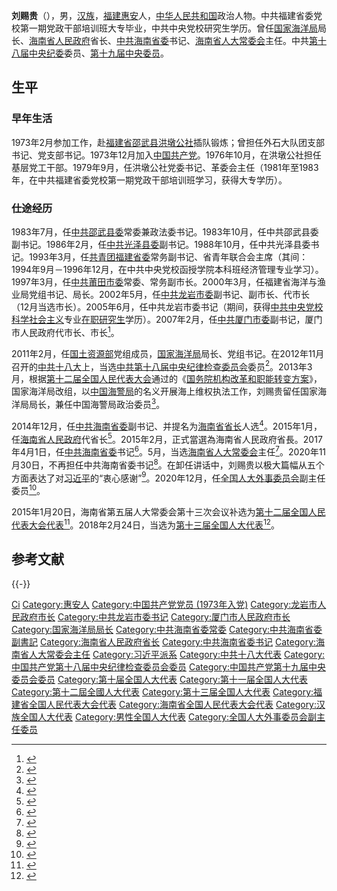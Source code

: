 {{Infobox_officeholder
|name = 刘赐贵
|image name = Liu Cigui.jpg
|width = 220px
|now = {{CPC}}[[中国共产党海南省委员会|海南省委員會]]書記
|term_start = 2017年4月1日
|term_end = 2020年11月30日
|predecessor = [[罗保铭|罗保铭]]
|successor = [[沈晓明_(1963年)|沈晓明]]
|now1 = [[海南省人民政府|海南省人民政府]][[海南行政首长列表|省长]]
|term_start1 = 2015年1月4日
|term_end1 = 2017年4月7日
|predecessor1 = [[蒋定之|蒋定之]]
|successor1 = [[沈晓明_(1963年)|沈晓明]]
|now2 = [[国家海洋局|国家海洋局]]局长
|term_start2 = 2011年2月12日
|term_end2 = 2015年1月29日
|predecessor2 = [[孙志辉|孙志辉]]
|successor2 = [[王宏_(青岛)|王宏]]
|now3 = [[厦门市|厦门市]]人民政府[[厦门市市长列表|市长]]
|term_start3 = 2007年4月1日
|term_end3 = 2011年2月14日
|predecessor3 = [[张昌平|张昌平]]
|successor3 = [[刘可清|刘可清]]
|Sex = 男
|different name = 
|party = {{CPC}}
|native place = [[福建省|福建]][[惠安县|惠安]]
|date of birth = {{birth_date_and _age|1955|9|18}}
|place of birth = {{CHN}}[[福建省|福建省]][[惠安县|惠安县]]
|date of death = 
|place of death = 
|nationality = {{PRC}}
|spouse = 
|relatives = 
|educate = 
* [[中共中央党校|中共中央党校]][[在职研究生|在职研究生]]
|past = 
*<span style="color: blue;">中共厦门市委副书记、市长<br />（2007年1月－2011年2月）</span>
*<span style="color: blue;">国家海洋局党组书记、局长<br />（2011年2月－2014年12月）</span>
*<span style="color: blue;">中央纪律检查委员会委员<br />（2012年11月－2017年10月）</span>
*<span style="color: blue;">中共海南省委副书记、省长<br />（2014年12月－2017年4月）</span>
*<span style="color: blue;">中共海南省委书记<br />（2017年4月－2020年11月）</span>
*<span style="color: blue;">海南省人大常委会主任<br />（2017年5月－2020年12月）</span>
*<span style="color: blue;">中共中央委员<br />（2017年10月－）</span>
|work = 
}}

'''刘赐贵'''（{{bd|1955年|9月18日|catIdx=L刘}}），男，[[汉族|汉族]]，[[福建省|福建]][[惠安县|惠安]]人，[[中华人民共和国|中华人民共和国]]政治人物。中共福建省委党校第一期党政干部培训班大专毕业，中共中央党校研究生学历。曾任[[国家海洋局|国家海洋局]]局长、[[海南省人民政府|海南省人民政府]]省长、[[中国共产党海南省委员会|中共海南省委]]书记、[[海南省人民代表大会常务委员会|海南省人大常委会]]主任。中共[[中国共产党第十八届中央纪律检查委员会|第十八届中央纪委]]委员、[[中国共产党第十九届中央委员会委员列表|第十九届中央委员]]。

== 生平 ==
=== 早年生活 ===
1973年2月参加工作，赴[[福建省|福建省]][[邵武市|邵武县]][[洪墩镇|洪墩公社]]插队锻炼；曾担任外石大队团支部书记、党支部书记。1973年12月加入[[中国共产党|中国共产党]]。1976年10月，在洪墩公社担任基层党工干部。1979年9月，任洪墩公社党委书记、革委会主任（1981年至1983年，在中共福建省委党校第一期党政干部培训班学习，获得大专学历）。

=== 仕途经历 ===
1983年7月，任[[中共邵武县委|中共邵武县委]]常委兼政法委书记。1983年10月，任中共邵武县委副书记。1986年2月，任[[中共光泽县委|中共光泽县委]]副书记。1988年10月，任中共光泽县委书记。1993年3月，任[[共青团福建省委|共青团福建省委]]常务副书记、省青年联合会主席（其间：1994年9月－1996年12月，在中共中央党校函授学院本科班经济管理专业学习）。1997年3月，任[[中共莆田市委|中共莆田市委]]常委、常务副市长。2000年3月，任福建省海洋与渔业局党组书记、局长。2002年5月，任[[中共龙岩市委|中共龙岩市委]]副书记、副市长、代市长（12月当选市长）。2005年6月，任中共龙岩市委书记（期间，获得[[中共中央党校|中共中央党校]][[科学社会主义|科学社会主义]]专业[[在職研究生|在职研究生]]学历）。2007年2月，任[[中共厦门市委|中共厦门市委]]副书记，厦门市人民政府代市长、市长<ref>{{cite web|url=http://district.ce.cn/newarea/sddy/201704/01/t20170401_21677703_1.shtml|title=海南省省长刘赐贵升任省委书记 罗保铭不再担任|accessdate=2018-12-18|date=2017-04-01|publisher=中国经济网|archive-date=2018-12-18|archive-url=https://web.archive.org/web/20181218193729/http://district.ce.cn/newarea/sddy/201704/01/t20170401_21677703_1.shtml|dead-url=no}}</ref>。

2011年2月，任[[国土资源部|国土资源部]]党组成员，[[国家海洋局|国家海洋局]]局长、党组书记。在2012年11月召开的[[中国共产党第十八次全国代表大会|中共十八大]]上，当选[[中国共产党第十八届中央纪律检查委员会|中共第十八届中央纪律检查委员会]]委员<ref>{{Cite web|url=http://leaders.people.com.cn/GB/58318/58451/85228/85235/5819659.html|title=刘赐贵同志简历|accessdate=2018-12-18|publisher=人民网|archiveurl=https://web.archive.org/web/20091006062616/http://leaders.people.com.cn/GB/58318/58451/85228/85235/5819659.html|archivedate=2009-10-06|dead-url=no}}</ref>。2013年3月，根据[[第十二届全国人民代表大会|第十二届全国人民代表大会]]通过的《[[国务院机构改革|国务院机构改革和职能转变方案]]》，国家海洋局改组，以[[中国人民武装警察部队海警总队|中国海警局]]的名义开展海上维权执法工作，刘赐贵留任国家海洋局局长，兼任中国海警局政治委员<ref>{{cite news|url=http://news.xinhuanet.com/politics/2013-03/19/c_115080734.htm|title=刘赐贵任国家海洋局局长|date=2013-03-19|work=新华网|accessdate=2014-12-30|archive-date=2014-07-05|archive-url=https://web.archive.org/web/20140705013249/http://news.xinhuanet.com/politics/2013-03/19/c_115080734.htm|dead-url=no}}</ref>。

2014年12月，任[[中国共产党海南省委员会|中共海南省委]]副书记、并提名为[[海南行政首长列表|海南省省长]]人选<ref>{{cite news|url=http://china.caixin.com/2014-12-30/100769500.html|title=刘赐贵候任海南省长|date=2014-12-30|publisher=财新网|accessdate=2014-12-30|archive-date=2014-12-30|archive-url=https://web.archive.org/web/20141230143923/http://china.caixin.com/2014-12-30/100769500.html|dead-url=no}}</ref>。2015年1月，任[[海南省人民政府|海南省人民政府]]代省长<ref>{{cite news|url=http://news.163.com/15/0104/17/AF4NPL7600014AED.html|title=刘赐贵任海南省代理省长|date=2015-01-04|work=网易|accessdate=2015-01-04|archive-url=https://web.archive.org/web/20150104133334/http://news.163.com/15/0104/17/AF4NPL7600014AED.html|archive-date=2015-01-04|dead-url=yes}}</ref>。2015年2月，正式當選為海南省人民政府省長。2017年4月1日，任[[中国共产党海南省委员会|中共海南省委]]书记<ref>{{cite web|url=http://news.163.com/17/0401/14/CGUOHQQ00001899O.html|title=刘赐贵任海南省委书记 林铎任甘肃省委书记|accessdate=2018-12-18|date=2017-04-01|publisher=新华社|archive-url=https://web.archive.org/web/20170402084011/http://news.163.com/17/0401/14/CGUOHQQ00001899O.html|archive-date=2017-04-02|dead-url=yes}}</ref>。5月，当选[[海南省人民代表大会常务委员会|海南省人大常委会]]主任<ref>{{cite news|url=https://www.thepaper.cn/newsDetail_forward_1689034|title=刘赐贵当选海南省人大常委会主任，沈晓明当选省长|date=2017-05-19|work=澎湃新闻|accessdate=2017-05-20|archive-date=2017-05-19|archive-url=https://web.archive.org/web/20170519081236/http://www.thepaper.cn/newsDetail_forward_1689034|dead-url=no}}</ref>。2020年11月30日，不再担任中共海南省委书记<ref>{{cite news|url=http://district.ce.cn/newarea/sddy/202012/01/t20201201_36068650.shtml|title=沈晓明任海南省委书记 刘赐贵不再担任|date=2020-12-01|work=中国经济网|accessdate=2020-12-01|archive-date=2020-12-05|archive-url=https://web.archive.org/web/20201205143252/http://district.ce.cn/newarea/sddy/202012/01/t20201201_36068650.shtml|dead-url=no}}</ref>。在卸任讲话中，刘赐贵以极大篇幅从五个方面表达了对[[习近平|习近平]]的“衷心感谢”<ref>{{cite web |title=刘赐贵同志离任感言 |url=http://www.hainan.gov.cn/hainan/ttxw/202012/5f1bc6f8002c44d683fdcea4eac9012c.shtml |website=海南省人民政府 |accessdate=2020-12-02 |date=2020-12-01}}</ref>。2020年12月，任[[全国人大外事委员会|全国人大外事委员会]]副主任委员<ref>{{cite web |title=全国人民代表大会常务委员会任命名单 |url=http://www.npc.gov.cn/npc/c30834/202012/c97d39be2cfb42fa954e8cdd35051c7a.shtml |website=中国人大网 |accessdate=2020-12-26 |date=2020-12-26 |archive-date=2021-01-18 |archive-url=https://web.archive.org/web/20210118053613/http://www.npc.gov.cn/npc/c30834/202012/c97d39be2cfb42fa954e8cdd35051c7a.shtml }}</ref>。

2015年1月20日，海南省第五届人大常委会第十三次会议补选为[[第十二届全国人民代表大会代表名单|第十二届全国人民代表大会代表]]<ref>{{cite news|url=http://www.npc.gov.cn/wxzl/gongbao/2015-05/07/content_1939081.htm|title=第十二届全国人民代表大会常务委员会代表资格审查委员会关于个别代表的代表资格的报告（2015年2月27日第十二届全国人民代表大会常务委员会第十三次会议通过）|date=2015-05-07|work=中国人大网|accessdate=2016-07-03|archive-date=2016-08-28|archive-url=https://web.archive.org/web/20160828192246/http://www.npc.gov.cn/wxzl/gongbao/2015-05/07/content_1939081.htm|dead-url=yes}}</ref>。2018年2月24日，当选为[[第十三届全国人大代表|第十三届全国人大代表]]<ref>{{Cite web|title=（受权发布）中华人民共和国第十三届全国人民代表大会代表名单-中新网|url=http://www.chinanews.com/gn/2018/02-25/8453959.shtml|accessdate=2021-02-13|work=中新网|archive-date=2018-02-27|archive-url=https://web.archive.org/web/20180227031724/http://www.chinanews.com/gn/2018/02-25/8453959.shtml|dead-url=no}}</ref>。

== 参考文献 ==
{{Reflist|2}}
{{-}}
{{start box}}
{{s-ppo|cpc}}
{{s-before|[[罗保铭|罗保铭]]}}
{{s-title|[[中国共产党海南省委员会|中国共产党海南省委员会]]书记|2017年4月－2020年11月}} 
{{s-after|[[沈晓明_(1963年)|沈晓明]]}}
{{s-before|[[张燮飞|张燮飞]]}}
{{s-title|[[中国共产党|中国共产党]][[龙岩市|龙岩市]]委员会书记|2005年6月－2007年2月}}
{{s-after|[[张健|张健]]}}
{{s-gov|prc}}
{{s-before|[[蒋定之|蒋定之]]}}
{{s-title|[[海南省人民政府|海南省人民政府]][[海南行政首长列表|省长]]|2015年1月－2017年4月}}
{{s-after|[[沈晓明_(1963年)|沈晓明]]}}
{{s-before|[[孙志辉|孙志辉]]}}
{{s-title|[[国家海洋局|国家海洋局]]局长|2011年2月－2014年12月}}
{{s-after|[[王宏_(青岛)|王宏]]}}
{{s-before|[[张昌平|张昌平]]}}
{{s-title|[[厦门市人民政府|厦门市人民政府]][[厦门市市长列表|市长]]|2007年2月－2011年2月}}
{{s-after|[[刘可清|刘可清]]}}
{{s-before|[[袁荣祥|袁荣祥]]}}
{{s-title|[[龙岩市人民政府|龙岩市人民政府]]市长|2002年5月－2005年7月}}
{{s-after|[[雷春美|雷春美]]}}
{{s-par|prc-lpc}}
{{s-before|[[罗保铭|罗保铭]]}}
{{s-title|[[海南省人民代表大会常务委员会|海南省人民代表大会常务委员会]]主任|2017年5月－2020年12月}}
{{s-after|[[沈晓明_(1963年)|沈晓明]]}}
{{end box}}

{{中华人民共和国海南省正职领导人|nocat}}
{{海南行政长官}}
{{厦门市市长}}
{{党政正部级以上干部曾有团系统经历者}}

{{Authority control}}
{{DEFAULTSORT:Liu刘}}
[[Category:刘姓|Ci]]
[[Category:惠安人|Category:惠安人]]
[[Category:中国共产党党员_(1973年入党)|Category:中国共产党党员 (1973年入党)]]
[[Category:龙岩市人民政府市长|Category:龙岩市人民政府市长]]
[[Category:中共龙岩市委书记|Category:中共龙岩市委书记]]
[[Category:厦门市人民政府市长|Category:厦门市人民政府市长]]
[[Category:国家海洋局局长|Category:国家海洋局局长]]
[[Category:中共海南省委常委|Category:中共海南省委常委]]
[[Category:中共海南省委副書記|Category:中共海南省委副書記]]
[[Category:海南省人民政府省长|Category:海南省人民政府省长]]
[[Category:中共海南省委书记|Category:中共海南省委书记]]
[[Category:海南省人大常委会主任|Category:海南省人大常委会主任]]
[[Category:习近平派系|Category:习近平派系]]
[[Category:中共十八大代表|Category:中共十八大代表]]
[[Category:中国共产党第十八届中央纪律检查委员会委员|Category:中国共产党第十八届中央纪律检查委员会委员]]
[[Category:中国共产党第十九届中央委员会委员|Category:中国共产党第十九届中央委员会委员]]
[[Category:第十届全国人大代表|Category:第十届全国人大代表]]
[[Category:第十一届全国人大代表|Category:第十一届全国人大代表]]
[[Category:第十二屆全國人大代表|Category:第十二屆全國人大代表]]
[[Category:第十三届全国人大代表|Category:第十三届全国人大代表]]
[[Category:福建省全国人民代表大会代表|Category:福建省全国人民代表大会代表]]
[[Category:海南省全国人民代表大会代表|Category:海南省全国人民代表大会代表]]
[[Category:汉族全国人大代表|Category:汉族全国人大代表]]
[[Category:男性全国人大代表|Category:男性全国人大代表]]
[[Category:全国人大外事委员会副主任委员|Category:全国人大外事委员会副主任委员]]